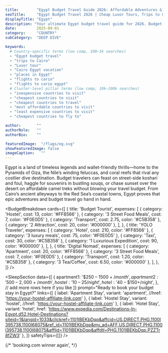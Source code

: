 ---
title:        "Egypt Budget Travel Guide 2026: Affordable Adventures & Hidden Gems"
seoTitle:     "Egypt Budget Travel 2026 | Cheap Luxor Tours, Trips to Cairo & Insider Tips"
displayTitle: "Egypt"
description: "Your ultimate Egypt budget travel guide for 2026. Budget-friendly Luxor tours, wallet-friendly trips to Cairo, cheap accommodations, and why Egypt ranks among the most inexpensive countries to visit."
date:         2025-09-01
category:     "COUNTRY"
subCategory:  "DEEP DIVE"

keywords:
  # Country-specific terms (low comp, 100–1k searches)
  - "Egypt budget travel"
  - "trips to Cairo"
  - "Luxor tour"
  - "Cairo Egypt vacation"
  - "places in Egypt"
  - "flights to cario"
  - "flights to cario egypt"
  # Cluster-level pillar terms (low comp, 10k–100k searches)
  - "inexpensive countries to visit"
  - "cheapest countries to visit"
  - "cheapest countries to travel"
  - "most affordable countries to visit"
  - "least expensive countries to visit"
  - "cheapest countries to fly to"

author:       ""
authorRole:   ""
authorBio:    ""

featuredImage:  "/flags/eg.svg"
showFeaturedImage: false
imageCaption:   ""
---

<CountryPhoto
  src="/blogCountryImages/egypt/egypt-pyramids.jpg"
  alt="Person riding a camel at the Pyramids of Giza"
  caption="Person riding a camel at the Pyramids of Giza"
/>

Egypt is a land of timeless legends and wallet-friendly thrills—home to the Pyramids of Giza, the Nile’s winding feluccas, and coral reefs that rival any costlier dive destination. Budget travelers can feast on street-side koshari and foul, haggle for souvenirs in bustling souqs, or chase sunset over the desert on affordable camel treks without blowing your travel budget. From Cairo’s ancient alleyways to the Red Sea’s coastal towns, Egypt proves that epic adventures and budget travel go hand in hand.

<BudgetBreakdown
  cards={[
    {
      title: 'Budget Tourist',
      expenses: [
        { category: 'Hostel', cost: 13, color: '#FF8566' },
        { category: '3 Street Food Meals', cost: 7, color: '#F0E0D5' },
        { category: 'Transport', cost: 2.75, color: '#C5B358' },
        { category: '2 Attraction', cost: 20, color: '#000000' },
      ],
    },
    {
      title: 'YOLO Traveler',
      expenses: [
        { category: 'Hotel', cost: 210, color: '#FF8566' },
        { category: '3 luxury meals', cost: 75, color: '#F0E0D5' },
        { category: 'Taxi', cost: 30, color: '#C5B358' },
        { category: '1 Luxurious Expedition', cost: 90, color: '#000000' },
      ],
    },
    {
      title: 'Digital Nomad',
      expenses: [
        { category: 'Apartment', cost: 20, color: '#FF8566' },
        { category: '3 Street Food Meals', cost: 7, color: '#F0E0D5' },
        { category: 'Transport', cost: 1.20, color: '#C5B358' },
        { category: '3 Tea/Coffee', cost: 6.50, color: '#000000' },
      ],
    },
  ]}
/>

<FlightCTA
  title="Book Cheap Flights to Cairo, Egypt"
  subtitle="Your $35 a Day Adventure Awaits!"
  buttonText="Book Now"
  href="https://www.expedia.com/Destinations-In-Egypt.d52.Flight-Destinations?siteid=1&langid=1033&clickref=1110lo7eBDr&affcid=US.DIRECT.PHG.1100l395738.1100l68075&ref_id=1110lo7eBDr&my_ad=AFF.US.DIRECT.PHG.1100l395738.1100l68075&afflid=1110lo7eBDr&affdtl=PHG.1110lo7eBDr.PZZRkREFqa"
/>

<TourSectionStarter
  subHeader="Discover Egypt’s Legendary Sites on Budget-Friendly Day Trips"
  paragraph="Embark on a guided journey to the Pyramids of Giza and Sphinx where tour packages cost less than dinner in a fancy restaurant, sail at sunset on a Nile felucca for pocket change, or wander free-entry marvels like Salah el-Din Citadel and Khan el-Khalili bazaar. Whether you crave ancient history, vibrant markets, or off-the-beaten-path Sinai hikes, these tours unlock authentic Egyptian experiences without maxing out your wallet."
/>

<TourCTA
  partnerId="P00249582"
  widgetRef="W-f46edd86-a868-4d9a-8e9a-dc8397205852"
  toursLink="https://www.viator.com/en-CA/Egypt/d722?pid=P00249582&mcid=42383&medium=link"
  destination="Egypt"
/>

<SleepSectionStarter
  subHeader="From Cairo Hostels to Red Sea Beach Huts: Affordable Stays Across Egypt"
  paragraph="Travel between October and April for milder days and festive seasons like Sham el-Nessim. In Cairo, dorm beds often start under $10 per night, while boutique hotels and Airbnb apartments in Zamalek and Maadi offer comfort for under $50. Venture to Luxor’s homestays or the Sinai coast’s beachfront campgrounds, and you’ll find unforgettable sleeping options that cost less than a dinner out. Whether you’re a backpacker chasing Wi-Fi, a nomad seeking tranquility, or a budget-savvy splurger after a boutique steal, Egypt delivers the perfect night’s rest at an unbeatable price."
/>

<SleepSection
  data={[
    {
      apartment1: '$250 – $1500+/month',
      apartment2: '$500 – $2,000+/month',
      hostel:     '$10 – $25/night',
      hotel:      '$40 – $150+/night',
    },
    // add more rows here if you like
  ]}
  prompt="Ready to book your budget stay in Egypt?"
  links={[
    {
      label:   'Apartment Stay',
      variant: 'apartment',
      //href:    'https://your-hostel-affiliate-link.com'
    },
    {
      label:   'Hostel Stay',
      variant: 'hostel',
      //href:    'https://your-hostel-affiliate-link.com'
    },
    {
      label:   'Hotel Stay',
      variant: 'hotel',
      href:    'https://www.expedia.com/Destinations-In-Egypt.d52.Hotel-Destinations?siteid=1&langid=1033&clickref=1101lBEKbDqp&affcid=US.DIRECT.PHG.1100l395738.1100l68075&ref_id=1101lBEKbDqp&my_ad=AFF.US.DIRECT.PHG.1100l395738.1100l68075&afflid=1101lBEKbDqp&affdtl=PHG.1101lBEKbDqp.PZZTr8fZW3'
    },
  ]}
  safetyTips={[]}
/>

{/*     'booking.com winner again', */}